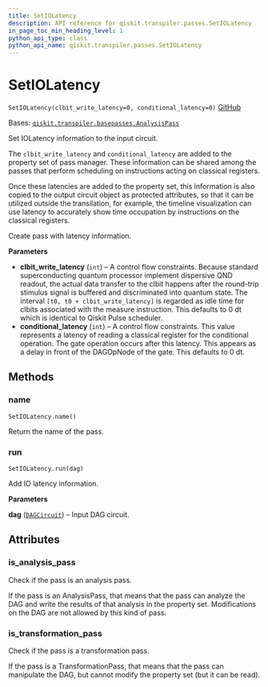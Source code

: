 ```yaml
---
title: SetIOLatency
description: API reference for qiskit.transpiler.passes.SetIOLatency
in_page_toc_min_heading_level: 1
python_api_type: class
python_api_name: qiskit.transpiler.passes.SetIOLatency
---
```


# SetIOLatency

<span id="qiskit.transpiler.passes.SetIOLatency" />

`SetIOLatency(clbit_write_latency=0, conditional_latency=0)` [GitHub](https://github.com/qiskit/qiskit/tree/stable/0.23/qiskit/transpiler/passes/scheduling/scheduling/set_io_latency.py "view source code")

Bases: [`qiskit.transpiler.basepasses.AnalysisPass`](qiskit.transpiler.AnalysisPass "qiskit.transpiler.basepasses.AnalysisPass")

Set IOLatency information to the input circuit.

The `clbit_write_latency` and `conditional_latency` are added to the property set of pass manager. These information can be shared among the passes that perform scheduling on instructions acting on classical registers.

Once these latencies are added to the property set, this information is also copied to the output circuit object as protected attributes, so that it can be utilized outside the transilation, for example, the timeline visualization can use latency to accurately show time occupation by instructions on the classical registers.

Create pass with latency information.

**Parameters**

*   **clbit\_write\_latency** (`int`) – A control flow constraints. Because standard superconducting quantum processor implement dispersive QND readout, the actual data transfer to the clbit happens after the round-trip stimulus signal is buffered and discriminated into quantum state. The interval `[t0, t0 + clbit_write_latency]` is regarded as idle time for clbits associated with the measure instruction. This defaults to 0 dt which is identical to Qiskit Pulse scheduler.
*   **conditional\_latency** (`int`) – A control flow constraints. This value represents a latency of reading a classical register for the conditional operation. The gate operation occurs after this latency. This appears as a delay in front of the DAGOpNode of the gate. This defaults to 0 dt.

## Methods

### name

<span id="qiskit.transpiler.passes.SetIOLatency.name" />

`SetIOLatency.name()`

Return the name of the pass.

### run

<span id="qiskit.transpiler.passes.SetIOLatency.run" />

`SetIOLatency.run(dag)`

Add IO latency information.

**Parameters**

**dag** ([`DAGCircuit`](qiskit.dagcircuit.DAGCircuit "qiskit.dagcircuit.dagcircuit.DAGCircuit")) – Input DAG circuit.

## Attributes

<span id="qiskit.transpiler.passes.SetIOLatency.is_analysis_pass" />

### is\_analysis\_pass

Check if the pass is an analysis pass.

If the pass is an AnalysisPass, that means that the pass can analyze the DAG and write the results of that analysis in the property set. Modifications on the DAG are not allowed by this kind of pass.

<span id="qiskit.transpiler.passes.SetIOLatency.is_transformation_pass" />

### is\_transformation\_pass

Check if the pass is a transformation pass.

If the pass is a TransformationPass, that means that the pass can manipulate the DAG, but cannot modify the property set (but it can be read).

